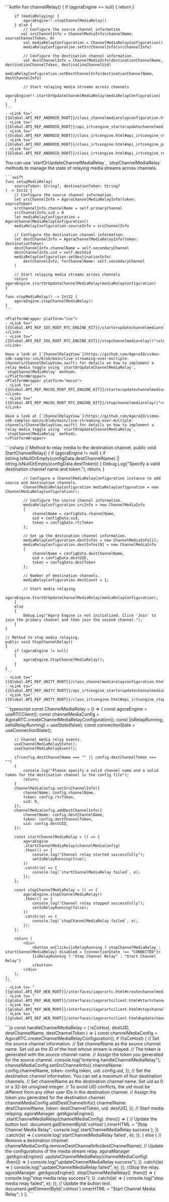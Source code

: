 <PlatformWrapper platform="android">
    ```kotlin
    fun channelRelay() {
        if (agoraEngine == null) {
            return
        }

        if (mediaRelaying) {
            agoraEngine!!.stopChannelMediaRelay()
        } else {
            // Configure the source channel information
           val srcChannelInfo = ChannelMediaInfo(channelName, sourceChannelToken, 0)
            val mediaRelayConfiguration = ChannelMediaRelayConfiguration()
            mediaRelayConfiguration.setSrcChannelInfo(srcChannelInfo)

            // Configure the destination channel information.
            val destChannelInfo = ChannelMediaInfo(destinationChannelName, destinationChannelToken, destinationChannelUid)
            mediaRelayConfiguration.setDestChannelInfo(destinationChannelName, destChannelInfo)

            // Start relaying media streams across channels
            agoraEngine!!.startOrUpdateChannelMediaRelay(mediaRelayConfiguration)
        }
    }   
    ```
    - <Link to="{{Global.API_REF_ANDROID_ROOT}}/class_channelmediarelayconfiguration.html">ChannelMediaRelayConfiguration</Link>
    - <Link to="{{Global.API_REF_ANDROID_ROOT}}/api_irtcengine_startorupdatechannelmediarelay.html">startOrUpdateChannelMediaRelay</Link>
    - <Link to="{{Global.API_REF_ANDROID_ROOT}}/class_irtcengine.html#api_irtcengine_stopchannelmediarelay">stopChannelMediaRelay</Link>
    - <Link to="{{Global.API_REF_ANDROID_ROOT}}/class_irtcengine.html#api_irtcengine_pauseallchannelmediarelay">pauseAllChannelMediaRelay</Link>
    - <Link to="{{Global.API_REF_ANDROID_ROOT}}/class_irtcengine.html#api_irtcengine_resumeallchannelmediarelay">resumeAllChannelMediaRelay</Link>

</PlatformWrapper>
<PlatformWrapper platform={["ios","macos"]}>
    You can use `startOrUpdateChannelMediaRelay`, `stopChannelMediaRelay` methods to manage the state of relaying media streams across channels.

    ```swift
    func setupMediaRelay(
        sourceToken: String?, destinationToken: String?
    ) -> Int32 {
        // Configure the source channel information.
        let srcChannelInfo = AgoraChannelMediaRelayInfo(token: sourceToken)
        srcChannelInfo.channelName = self.primaryChannel
        srcChannelInfo.uid = 0
        let mediaRelayConfiguration = AgoraChannelMediaRelayConfiguration()
        mediaRelayConfiguration.sourceInfo = srcChannelInfo

        // Configure the destination channel information.
        let destChannelInfo = AgoraChannelMediaRelayInfo(token: destinationToken)
        destChannelInfo.channelName = self.secondaryChannel
        destChannelInfo.uid = self.destUid
        mediaRelayConfiguration.setDestinationInfo(
            destChannelInfo, forChannelName: self.secondaryChannel
        )

        // Start relaying media streams across channels
        return agoraEngine.startOrUpdateChannelMediaRelay(mediaRelayConfiguration)
    }

    func stopMediaRelay() -> Int32 {
        agoraEngine.stopChannelMediaRelay()
    }
    ```

    <PlatformWrapper platform="ios">
    - <Link to="{{Global.API_REF_IOS_ROOT_RTC_ENGINE_KIT}}/startorupdatechannelmediarelay(_:)">startOrUpdateChannelMediaRelay(_:)</Link>
    - <Link to="{{Global.API_REF_IOS_ROOT_RTC_ENGINE_KIT}}/stopchannelmediarelay()">stopChannelMediaRelay()</Link>

    Have a look at [`ChannelRelayView`](https://github.com/AgoraIO/video-sdk-samples-ios/blob/main/live-streaming-over-multiple-channels/ChannelRelayView.swift) for details on how to implement a relay media toggle using `startOrUpdateChannelMediaRelay`, `stopChannelMediaRelay` methods.
    </PlatformWrapper>
    <PlatformWrapper platform="macos">
    - <Link to="{{Global.API_REF_MACOS_ROOT_RTC_ENGINE_KIT}}/startorupdatechannelmediarelay(_:)">startOrUpdateChannelMediaRelay(_:)</Link>
    - <Link to="{{Global.API_REF_MACOS_ROOT_RTC_ENGINE_KIT}}/stopchannelmediarelay()">stopChannelMediaRelay()</Link>

    Have a look at [`ChannelRelayView`](https://github.com/AgoraIO/video-sdk-samples-macos/blob/main/live-streaming-over-multiple-channels/ChannelRelayView.swift) for details on how to implement a relay media toggle using `startOrUpdateChannelMediaRelay`, `stopChannelMediaRelay` methods.
    </PlatformWrapper>

</PlatformWrapper>
<PlatformWrapper platform="unity">
    ```csharp
    // Method to relay media to the destination channel.
    public void StartChannelRelay()
    {
        if (agoraEngine != null)
        {
            if (string.IsNullOrEmpty(configData.destChannelName) || string.IsNullOrEmpty(configData.destToken))
            {
                Debug.Log("Specify a valid destination channel name and token.");
                return;
            }

            // Configure a ChannelMediaRelayConfiguration instance to add source and destination channels.
            ChannelMediaRelayConfiguration mediaRelayConfiguration = new ChannelMediaRelayConfiguration();

            // Configure the source channel information.
            mediaRelayConfiguration.srcInfo = new ChannelMediaInfo
            {
                channelName = configData.channelName,
                uid = configData.uid,
                token = configData.rtcToken
            };

            // Set up the destination channel information.
            mediaRelayConfiguration.destInfos = new ChannelMediaInfo[1];
            mediaRelayConfiguration.destInfos[0] = new ChannelMediaInfo
            {
                channelName = configData.destChannelName,
                uid = configData.destUID,
                token = configData.destToken
            };

            // Number of destination channels.
            mediaRelayConfiguration.destCount = 1;

            // Start media relaying
            agoraEngine.StartOrUpdateChannelMediaRelay(mediaRelayConfiguration);
        }
        else
        {
            Debug.Log("Agora Engine is not initialized. Click 'Join' to join the primary channel and then join the second channel.");
        }
    }

    // Method to stop media relaying.
    public void StopChannelRelay()
    {
        if (agoraEngine != null)
        {
            agoraEngine.StopChannelMediaRelay();
        }
    }
    ```
    - <Link to="{{Global.API_REF_UNITY_ROOT}}/class_channelmediarelayconfiguration.html">ChannelMediaRelayConfiguration</Link>
    - <Link to="{{Global.API_REF_UNITY_ROOT}}/api_irtcengine_startorupdatechannelmediarelay.html">StartOrUpdateChannelMediaRelay</Link>
    - <Link to="{{Global.API_REF_UNITY_ROOT}}/class_irtcengine.html#api_irtcengine_stopchannelmediarelay">StopChannelMediaRelay</Link>

</PlatformWrapper>
<PlatformWrapper platform="react-js">
    ```typescript
    const ChannelMediaRelay = () => {
        const agoraEngine = useRTCClient();
        const channelMediaConfig = AgoraRTC.createChannelMediaRelayConfiguration();
        const [isRelayRunning, setIsRelayRunning] = useState<boolean>(false);
        const connectionState = useConnectionState();

        // Channel media relay events.
        useChannelMediaRelayState();
        useChannelMediaRelayEvent();
        
        if(config.destChannelName === "" || config.destChannelToken === "")
        {
            console.log("Please specify a valid channel name and a valid token for the destination channel in the config file");
            return;
        }
        channelMediaConfig.setSrcChannelInfo({
            channelName: config.channelName,
            token: config.rtcToken,
            uid: 0,
        });
        channelMediaConfig.addDestChannelInfo({
            channelName: config.destChannelName,
            token: config.destChannelToken,
            uid: config.destUID,
        });
        
        const startChannelMediaRelay = () => {
            agoraEngine
            .startChannelMediaRelay(channelMediaConfig)
            .then(() => {
                console.log("Channel relay started successfully");
                setIsRelayRunning(true);
            })
            .catch((e) => {
                console.log(`startChannelMediaRelay failed`, e);
            });
        };
        
        const stopChannelMediaRelay = () => {
            agoraEngine.stopChannelMediaRelay()
            .then(() => {
                console.log("Channel relay stopped successfully");
                setIsRelayRunning(false);
            })
            .catch((e) => {
                console.log(`stopChannelMediaRelay failed`, e);
            });
        };
        
        return (
            <div>
                <button onClick={isRelayRunning ? stopChannelMediaRelay : startChannelMediaRelay} disabled = {connectionState !== "CONNECTED"}>
                {isRelayRunning ? "Stop Channel Relay" : "Start Channel Relay"}
                </button>
            </div>
        );
    };
    ```
    - <Link to= "{{global.API_REF_WEB_ROOT}}/interfaces/iagorartc.html#createchannelmediarelayconfiguration">createChannelMediaRelayConfiguration</Link>
    - <Link to= "{{global.API_REF_WEB_ROOT}}/interfaces/iagorartcclient.html#startchannelmediarelay">startChannelMediaRelay</Link>
    - <Link to= "{{global.API_REF_WEB_ROOT}}/interfaces/iagorartcclient.html#stopchannelmediarelay">stopChannelMediaRelay</Link>
    - <Link to= "{{global.API_REF_WEB_ROOT}}/interfaces/iagorartcclient.html#updatechannelmediarelay">updateChannelMediaRelay</Link>
  
</PlatformWrapper>
<PlatformWrapper platform="web">
```js
const handleChannelMediaRelay = (
    isCoHost,
    destUID,
    destChannelName,
    destChannelToken
) => {
    const channelMediaConfig = AgoraRTC.createChannelMediaRelayConfiguration();
    if (!isCoHost) {
    // Set the source channel information.
    // Set channelName as the source channel name. Set uid as the ID of the host whose stream is relayed.
    // The token is generated with the source channel name.
    // Assign the token you generated for the source channel.
    console.log("entering handleChannelMediaRelay");
    channelMediaConfig.setSrcChannelInfo({
        channelName: config.channelName,
        token: config.token,
        uid: config.uid,
    });
    // Set the destination channel information. You can set a maximum of four destination channels.
    // Set channelName as the destination channel name. Set uid as 0 or a 32-bit unsigned integer.
    // To avoid UID conflicts, the uid must be different from any other user IDs in the destination channel.
    // Assign the token you generated for the destination channel.
    channelMediaConfig.addDestChannelInfo({
        channelName: destChannelName,
        token: destChannelToken,
        uid: destUID,
    });
    // Start media relaying.
    agoraManager
        .getAgoraEngine()
        .startChannelMediaRelay(channelMediaConfig)
        .then(() => {
        // Update the button text.
        document.getElementById(`coHost`).innerHTML =
            "Stop Channel Media Relay";
        console.log(`startChannelMediaRelay success`);
        })
        .catch((e) => {
        console.log(`startChannelMediaRelay failed`, e);
        });
    } else {
    // Remove a destination channel.
    channelMediaConfig.removeDestChannelInfo(destChannelName);
    // Update the configurations of the media stream relay.
    agoraManager
        .getAgoraEngine()
        .updateChannelMediaRelay(channelMediaConfig)
        .then(() => {
        console.log("updateChannelMediaRelay success");
        })
        .catch((e) => {
        console.log("updateChannelMediaRelay failed", e);
        });
    //Stop the relay.
    agoraManager
        .getAgoraEngine()
        .stopChannelMediaRelay()
        .then(() => {
        console.log("stop media relay success");
        })
        .catch((e) => {
        console.log("stop media relay failed", e);
        });
    // Update the button text.
    document.getElementById(`coHost`).innerHTML = "Start Channel Media Relay";
    }
};
```
</PlatformWrapper>
